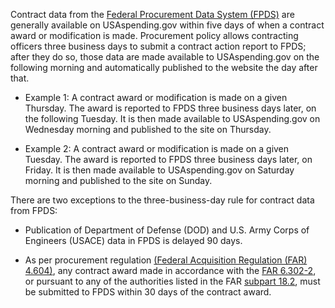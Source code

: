 Contract data from the
 <a target="_blank" rel="noopener noreferrer" href="https://www.fpds.gov/">Federal Procurement Data System (FPDS)</a>
 are generally available on
USAspending.gov within five days of when a contract award or
modification is made. Procurement policy allows contracting officers
three business days to submit a contract action report to FPDS;
after they do so, those data are made available to USAspending.gov
on the following morning and automatically published to the website
the day after that.

-   Example 1: A contract award or modification is made on a given
    Thursday. The award is reported to FPDS three business days
    later, on the following Tuesday. It is then made available to
    USAspending.gov on Wednesday morning and published to the site
    on Thursday.

-   Example 2: A contract award or modification is made on a given
    Tuesday. The award is reported to FPDS three business days
    later, on Friday. It is then made available to USAspending.gov
    on Saturday morning and published to the site on Sunday.

There are two exceptions to the three-business-day rule for contract data from FPDS:

-   Publication of Department of Defense (DOD) and U.S. Army Corps of
    Engineers (USACE) data in FPDS is delayed 90 days.

-   As per procurement regulation [(Federal Acquisition Regulation (FAR) 4.604)](https://www.acquisition.gov/far/4.604), any contract
    award made in accordance with the [FAR 6.302-2](https://www.acquisition.gov/far/6.302-2#FAR_6_302_2), or
    pursuant to any of the authorities listed in the FAR [subpart 18.2](https://www.acquisition.gov/far/subpart-18.2#FAR_Subpart_18_2), must be submitted to FPDS within 30 days of the contract award.
